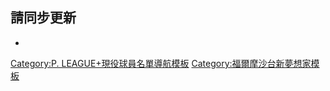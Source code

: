 {{PLG現役球員名單
|team = 福爾摩沙台新夢想家
|head_coach = [[凱爾·朱利爾斯|朱利爾斯]]
|asst_coach = [[賴柏霖]]
* [[劉文和]]
* {{tsl|de|Thomas Roijakkers|湯瑪斯·羅伊亞克斯|羅伊亞克斯}}
|players =
* 0 [[陳振傑]]
* 7 [[成力煥]]
* 8 [[王振原]]
* 11 [[林俊吉]]
* 14 [[吳永盛]]
* 18 [[楊盛硯]]
* 21 [[簡浩]]
* 23 [[錢肯尼]]
* 24 [[忻沃克]]
* 26 [[李德威]]
* 30 [[吳松蔚]]
* 33 {{tsl|en|Stefan Janković (basketball)|斯特凡·揚科維奇 (籃球運動員)|揚科維奇}}
* 34 {{tsl|en|Brandon Gilbeck|布蘭登·吉爾貝克|吉爾貝克}}
* 42 {{tsl|en|Julian Boyd (basketball)|朱利安·布依德|布依德}}
* 97 [[鄭子洋]]
}}<noinclude>
{{Roster maintenance|update source=https://pleagueofficial.com/team/4}}

== 請同步更新 ==
*{{tl|福爾摩沙台新夢想家球員名單}}

[[Category:P. LEAGUE+現役球員名單導航模板]]
[[Category:福爾摩沙台新夢想家模板]]
</noinclude>